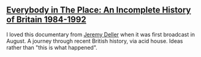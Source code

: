 
<h2><a href={url}>Everybody in The Place: An Incomplete History of Britain 1984-1992</a></h2>
<p>
I loved this documentary from <a href="https://www.jeremydeller.org">Jeremy Deller</a> when it was first broadcast in August. A journey through recent British history, via acid house. Ideas rather than "this is what happened".
</p>
